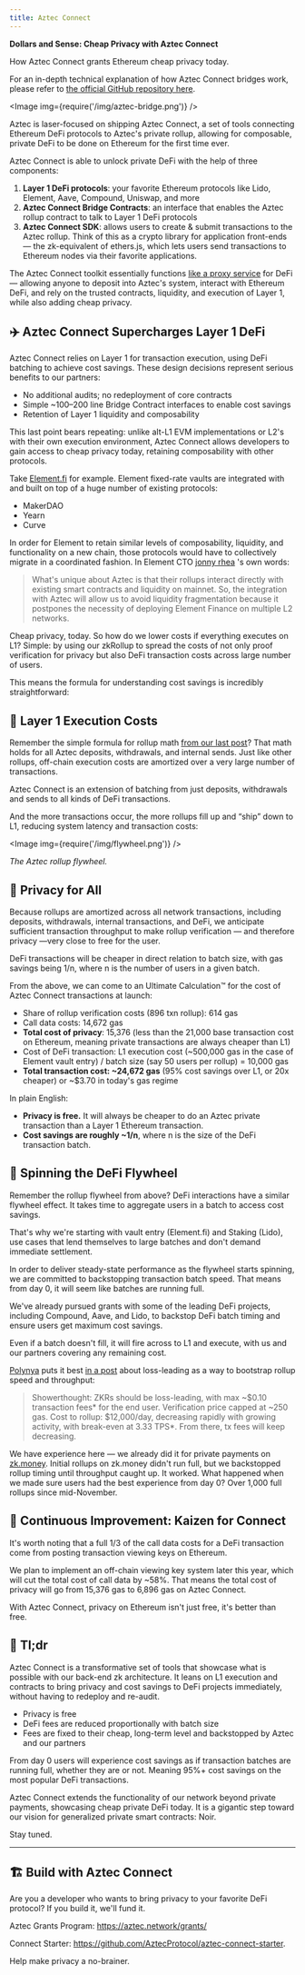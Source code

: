 ```yaml
---
title: Aztec Connect
---
```


__Dollars and Sense: Cheap Privacy with Aztec Connect__

How Aztec Connect grants Ethereum cheap privacy today.

For an in-depth technical explanation of how Aztec Connect bridges work, please refer to [the official GitHub repository here](https://github.com/AztecProtocol/aztec-connect-bridges).

<Image img={require('/img/aztec-bridge.png')} />

Aztec is laser-focused on shipping Aztec Connect, a set of tools connecting Ethereum DeFi protocols to Aztec's private rollup, allowing for composable, private DeFi to be done on Ethereum for the first time ever.

Aztec Connect is able to unlock private DeFi with the help of three components:

1. __Layer 1 DeFi protocols__: your favorite Ethereum protocols like Lido, Element, Aave, Compound, Uniswap, and more
2. __Aztec Connect Bridge Contracts__: an interface that enables the Aztec rollup contract to talk to Layer 1 DeFi protocols
3. __Aztec Connect SDK__: allows users to create & submit transactions to the Aztec rollup. Think of this as a crypto library for application front-ends — the zk-equivalent of ethers.js, which lets users send transactions to Ethereum nodes via their favorite applications.

The Aztec Connect toolkit essentially functions [like a proxy service](https://medium.com/aztec-protocol/private-defi-with-the-aztec-connect-bridge-76c3da76d982) for DeFi— allowing anyone to deposit into Aztec's system, interact with Ethereum DeFi, and rely on the trusted contracts, liquidity, and execution of Layer 1, while also adding cheap privacy.

## ✈️ Aztec Connect Supercharges Layer 1 DeFi
Aztec Connect relies on Layer 1 for transaction execution, using DeFi batching to achieve cost savings. These design decisions represent serious benefits to our partners:

- No additional audits; no redeployment of core contracts
- Simple ~100–200 line Bridge Contract interfaces to enable cost savings
- Retention of Layer 1 liquidity and composability

This last point bears repeating: unlike alt-L1 EVM implementations or L2's with their own execution environment, Aztec Connect allows developers to gain access to cheap privacy today, retaining composability with other protocols.

Take [Element.fi](http://element.fi/) for example. Element fixed-rate vaults are integrated with and built on top of a huge number of existing protocols:

- MakerDAO
- Yearn
- Curve

In order for Element to retain similar levels of composability, liquidity, and functionality on a new chain, those protocols would have to collectively migrate in a coordinated fashion. In Element CTO 
[jonny rhea](https://medium.com/u/916b1bfb656?source=post_page-----f35db037a04--------------------------------)
's own words:

> What's unique about Aztec is that their rollups interact directly with existing smart contracts and liquidity on mainnet. So, the integration with Aztec will allow us to avoid liquidity fragmentation because it postpones the necessity of deploying Element Finance on multiple L2 networks.

Cheap privacy, today. So how do we lower costs if everything executes on L1? Simple: by using our zkRollup to spread the costs of not only proof verification for privacy but also DeFi transaction costs across large number of users.

This means the formula for understanding cost savings is incredibly straightforward:

## 🍰 Layer 1 Execution Costs

Remember the simple formula for rollup math [from our last post](https://medium.com/aztec-protocol/privacy-for-pennies-scaling-aztecs-zkrollup-9f2b36615cc6)? That math holds for all Aztec deposits, withdrawals, and internal sends. Just like other rollups, off-chain execution costs are amortized over a very large number of transactions.

Aztec Connect is an extension of batching from just deposits, withdrawals and sends to all kinds of DeFi transactions.

And the more transactions occur, the more rollups fill up and “ship” down to L1, reducing system latency and transaction costs:

<Image img={require('/img/flywheel.png')} />

_The Aztec rollup flywheel._

## 📩 Privacy for All

Because rollups are amortized across all network transactions, including deposits, withdrawals, internal transactions, and DeFi, we anticipate sufficient transaction throughput to make rollup verification — and therefore privacy —very close to free for the user.

DeFi transactions will be cheaper in direct relation to batch size, with gas savings being 1/n, where n is the number of users in a given batch.

From the above, we can come to an Ultimate Calculation™ for the cost of Aztec Connect transactions at launch:

- Share of rollup verification costs (896 txn rollup): 614 gas
- Call data costs: 14,672 gas
- __Total cost of privacy__: 15,376 (less than the 21,000 base transaction cost on Ethereum, meaning private transactions are always cheaper than L1)
- Cost of DeFi transaction: L1 execution cost (~500,000 gas in the case of Element vault entry) / batch size (say 50 users per rollup) = 10,000 gas
- __Total transaction cost: ~24,672 gas__ (95% cost savings over L1, or 20x cheaper) or ~$3.70 in today's gas regime

In plain English:

- __Privacy is free.__ It will always be cheaper to do an Aztec private transaction than a Layer 1 Ethereum transaction.
- __Cost savings are roughly ~1/n__, where n is the size of the DeFi transaction batch.

## 🤑 Spinning the DeFi Flywheel

Remember the rollup flywheel from above? DeFi interactions have a similar flywheel effect. It takes time to aggregate users in a batch to access cost savings.

That's why we're starting with vault entry (Element.fi) and Staking (Lido), use cases that lend themselves to large batches and don't demand immediate settlement.

In order to deliver steady-state performance as the flywheel starts spinning, we are committed to backstopping transaction batch speed. That means from day 0, it will seem like batches are running full.

We've already pursued grants with some of the leading DeFi projects, including Compound, Aave, and Lido, to backstop DeFi batch timing and ensure users get maximum cost savings.

Even if a batch doesn't fill, it will fire across to L1 and execute, with us and our partners covering any remaining cost.

[Polynya](https://medium.com/u/923c922a6d67?source=post_page-----f35db037a04--------------------------------) puts it best [in a post](https://twitter.com/epolynya/status/1474990044154793984?ref_src=twsrc%5Etfw%7Ctwcamp%5Etweetembed%7Ctwterm%5E1474990044154793984%7Ctwgr%5E%7Ctwcon%5Es1_&ref_url=https%3A%2F%2Fcdn.embedly.com%2Fwidgets%2Fmedia.html%3Ftype%3Dtext2Fhtmlkey%3Da19fcc184b9711e1b4764040d3dc5c07schema%3Dtwitterurl%3Dhttps3A%2F%2Ftwitter.com%2Fepolynya%2Fstatus%2F1474990044154793984image%3Dhttps3A%2F%2Fi.embed.ly%2F1%2Fimage3Furl3Dhttps253A252F252Fabs.twimg.com252Ferrors252Flogo46x38.png26key3Da19fcc184b9711e1b4764040d3dc5c07) about loss-leading as a way to bootstrap rollup speed and throughput:

> Showerthought: ZKRs should be loss-leading, with  max ~$0.10 transaction fees* for the end user. Verification price capped at ~250 gas. Cost to rollup: $12,000/day, decreasing rapidly with growing activity, with break-even at 3.33 TPS*. From there, tx fees will keep decreasing.

We have experience here — we already did it for private payments on [zk.money](http://zk.money/). Initial rollups on zk.money didn't run full, but we backstopped rollup timing until throughput caught up. It worked. What happened when we made sure users had the best experience from day 0? Over 1,000 full rollups since mid-November.

## 🧗 Continuous Improvement: Kaizen for Connect

It's worth noting that a full 1/3 of the call data costs for a DeFi transaction come from posting transaction viewing keys on Ethereum.

We plan to implement an off-chain viewing key system later this year, which will cut the total cost of call data by ~58%. That means the total cost of privacy will go from 15,376 gas to 6,896 gas on Aztec Connect.

With Aztec Connect, privacy on Ethereum isn't just free, it's better than free.

## 📕 Tl;dr
Aztec Connect is a transformative set of tools that showcase what is possible with our back-end zk architecture. It leans on L1 execution and contracts to bring privacy and cost savings to DeFi projects immediately, without having to redeploy and re-audit.

- Privacy is free
- DeFi fees are reduced proportionally with batch size
- Fees are fixed to their cheap, long-term level and backstopped by Aztec and our partners

From day 0 users will experience cost savings as if transaction batches are running full, whether they are or not. Meaning 95%+ cost savings on the most popular DeFi transactions.

Aztec Connect extends the functionality of our network beyond private payments, showcasing cheap private DeFi today. It is a gigantic step toward our vision for generalized private smart contracts: Noir.

Stay tuned.

---

## 🏗 Build with Aztec Connect

Are you a developer who wants to bring privacy to your favorite DeFi protocol? If you build it, we'll fund it.

Aztec Grants Program: https://aztec.network/grants/

Connect Starter: https://github.com/AztecProtocol/aztec-connect-starter.

Help make privacy a no-brainer.
